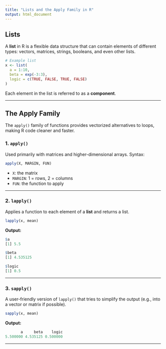 ```yaml
---
title: "Lists and the Apply Family in R"
output: html_document
---
```


## Lists

A **list** in R is a flexible data structure that can contain elements of different types: vectors, matrices, strings, booleans, and even other lists.

```r
# Example list
x <- list(
  a = 1:10,
  beta = exp(-3:3),
  logic = c(TRUE, FALSE, TRUE, FALSE)
)
```

Each element in the list is referred to as a **component**.

---

## The Apply Family

The `apply()` family of functions provides vectorized alternatives to loops, making R code cleaner and faster.

### 1. `apply()`

Used primarily with matrices and higher-dimensional arrays. Syntax:

```r
apply(X, MARGIN, FUN)
```

- `X`: the matrix
- `MARGIN`: 1 = rows, 2 = columns
- `FUN`: the function to apply

---

### 2. `lapply()`

Applies a function to each element of a **list** and returns a list.

```r
lapply(x, mean)
```

**Output:**

```r
$a
[1] 5.5

$beta
[1] 4.535125

$logic
[1] 0.5
```

---

### 3. `sapply()`

A user-friendly version of `lapply()` that tries to simplify the output (e.g., into a vector or matrix if possible).

```r
sapply(x, mean)
```

**Output:**

```r
       a     beta    logic
5.500000 4.535125 0.500000
```

---
